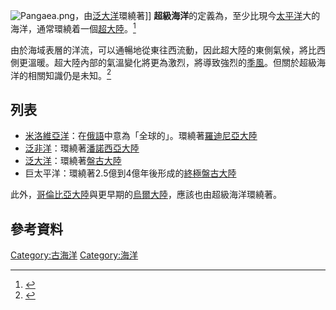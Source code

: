 [[File:Pangaea.png|right]]，由[[泛大洋|泛大洋]]環繞著]]
'''超級海洋'''的定義為，至少比現今[[太平洋|太平洋]]大的海洋，通常環繞着一個[[超大陸|超大陸]]。<ref>{{cite book | last = McMenamin | first = Mark A. | coauthors = Dianna L. McMenamin | title = The Emergence of Animals | url = https://archive.org/details/emergenceofanima00mcme | date = 1990-01-15 | publisher = Columbia University Press | id = ISBN 0-231-06647-3 |language=en}}</ref>

由於海域表層的洋流，可以通暢地從東往西流動，因此超大陸的東側氣候，將比西側更溫暖。超大陸內部的氣溫變化將更為激烈，將導致強烈的[[季風|季風]]。但關於超級海洋的相關知識仍是未知。<ref>{{cite book | last = Martin | first = Ronald | title = One Long Experiment | url = https://archive.org/details/onelongexperimen0000mart | date = 1998-04-08 | publisher = Columbia University Press | id = ISBN 0-231-10905-9 | chapter = Cycles and Secular Trends |language=en}}</ref>

==列表==
*[[米洛維亞洋|米洛維亞洋]]：在[[俄語|俄語]]中意為「全球的」。環繞著[[羅迪尼亞大陸|羅迪尼亞大陸]] 
*[[泛非洋|泛非洋]]：環繞著[[潘諾西亞大陸|潘諾西亞大陸]]
*[[泛大洋|泛大洋]]：環繞著[[盤古大陸|盤古大陸]]
*巨太平洋：環繞著2.5億到4億年後形成的[[終極盤古大陸|終極盤古大陸]]

此外，[[哥倫比亞大陸|哥倫比亞大陸]]與更早期的[[烏爾大陸|烏爾大陸]]，應該也由超級海洋環繞著。

==參考資料==
<references />

[[Category:古海洋|Category:古海洋]]
[[Category:海洋|Category:海洋]]

{{ocean-stub}}